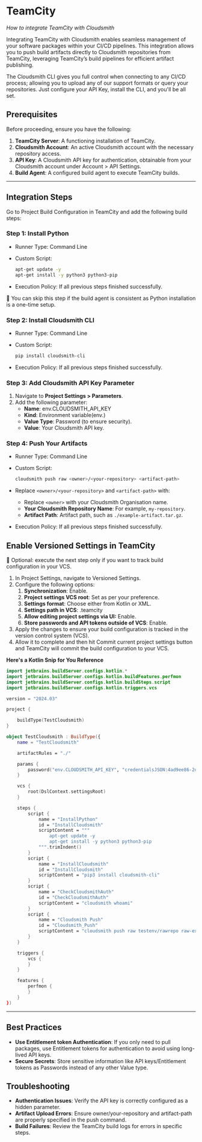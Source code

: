 


# TeamCity

_How to integrate TeamCity with Cloudsmith_

Integrating TeamCity with Cloudsmith enables seamless management of your software packages within your CI/CD pipelines. This integration allows you to push build artifacts directly to Cloudsmith repositories from TeamCity, leveraging TeamCity’s build pipelines for efficient artifact publishing.

<Note variant="note">
The Cloudsmith CLI gives you full control when connecting to any CI/CD process; allowing you to upload any of our support formats or query your repositories. Just configure your API Key, install the CLI, and you'll be all set.
</Note>

## Prerequisites

Before proceeding, ensure you have the following:

1. **TeamCity Server**: A functioning installation of TeamCity.
2. **Cloudsmith Account**: An active Cloudsmith account with the necessary repository access.
3. **API Key**: A Cloudsmith API key for authentication, obtainable from your Cloudsmith account under Account > API Settings.
4. **Build Agent**: A configured build agent to execute TeamCity builds.

***

## Integration Steps

Go to Project Build Configuration in TeamCity and add the following build steps:

### Step 1: Install Python

- Runner Type: Command Line
- Custom Script: 

  ```bash
  apt-get update -y
  apt-get install -y python3 python3-pip
  ```
- Execution Policy: If all previous steps finished successfully.

<Note variant="note">
📘 You can skip this step if the build agent is consistent as Python installation is a one-time setup.
</Note>

### Step 2: Install Cloudsmith CLI

- Runner Type: Command Line
- Custom Script: 

  ```bash
  pip install cloudsmith-cli
  ```

- Execution Policy: If all previous steps finished successfully.

### Step 3: Add Cloudsmith API Key Parameter

1. Navigate to **Project Settings > Parameters**.
2. Add the following parameter:
   - **Name**: env.CLOUDSMITH_API_KEY
   - **Kind**: Environment variable(env.)
   - **Value Type**:  Password (to ensure security).
   - **Value**: Your Cloudsmith API key.

<BlockImage src={teamCityParameters} alt="teamCityParameters"></BlockImage>

### Step 4: Push Your Artifacts

- Runner Type: Command Line
- Custom Script: 

  ```bash
  cloudsmith push raw <owner>/<your-repository> <artifact-path> 
  ```
- Replace `<owner>/<your-repository>` and `<artifact-path>` with:
  - Replace `<owner>` with your Cloudsmith Organisation name.
  - **Your Cloudsmith Repository Name**: For example, `my-repository`.
  - **Artifact Path**: Artifact path, such as `./example-artifact.tar.gz`.
- Execution Policy: If all previous steps finished successfully.

## Enable Versioned Settings in TeamCity

<Note>📘 Optional: execute the next step only if you want to track build configuration in your VCS.</Note>

1. In Project Settings, navigate to Versioned Settings.
2. Configure the following options:
   1. **Synchronization**: Enable.
   2. **Project settings VCS root**: Set as per your preference.
   3. **Settings format**: Choose either from Kotlin or XML.
   4. **Settings path in VCS**: .teamcity
   5. **Allow editing project settings via UI:** Enable.
   6. **Store passwords and API tokens outside of VCS**: Enable.
3. Apply the changes to ensure your build configuration is tracked in the version control system (VCS).
4. Allow it to complete and then hit Commit current project settings button and TeamCity will commit the build configuration to your VCS.

<BlockImage src={teamCityBuildConfig} alt="Build config"></BlockImage>

**Here's a Kotlin Snip for You Reference**

```kotlin
import jetbrains.buildServer.configs.kotlin.*
import jetbrains.buildServer.configs.kotlin.buildFeatures.perfmon
import jetbrains.buildServer.configs.kotlin.buildSteps.script
import jetbrains.buildServer.configs.kotlin.triggers.vcs

version = "2024.03"

project {

    buildType(TestCloudsmith)
}

object TestCloudsmith : BuildType({
    name = "TestCloudsmith"

    artifactRules = "./"

    params {
        password("env.CLOUDSMITH_API_KEY", "credentialsJSON:4ad9ee86-2dd4-4acf-8070-123e96c647fc")
    }

    vcs {
        root(DslContext.settingsRoot)
    }

    steps {
        script {
            name = "InstallPython"
            id = "InstallCloudsmith"
            scriptContent = """
                apt-get update -y
                apt-get install -y python3 python3-pip
            """.trimIndent()
        }
        script {
            name = "InstallCloudsmith"
            id = "InstallCloudsmith"
            scriptContent = "pip3 install cloudsmith-cli"
        }
        script {
            name = "CheckCloudsmithAuth"
            id = "CheckCloudsmithAuth"
            scriptContent = "cloudsmith whoami"
        }
        script {
            name = "Cloudsmith Push"
            id = "Cloudsmith_Push"
            scriptContent = "cloudsmith push raw testenv/rawrepo raw-example.tar.gz"
        }
    }

    triggers {
        vcs {
        }
    }

    features {
        perfmon {
        }
    }
})

```

***

## Best Practices

- **Use Entitlement token Authentication**: If you only need to pull packages, use Entitlement tokens for authentication to avoid using long-lived API keys.
- **Secure Secrets**: Store sensitive information like API keys/Entitlement tokens as Passwords instead of any other Value type.

## Troubleshooting

- **Authentication Issues**: Verify the API key is correctly configured as a hidden parameter.
- **Artifact Upload Errors**: Ensure owner/your-repository and artifact-path are properly specified in the push command.
- **Build Failures**: Review the TeamCity build logs for errors in specific steps.